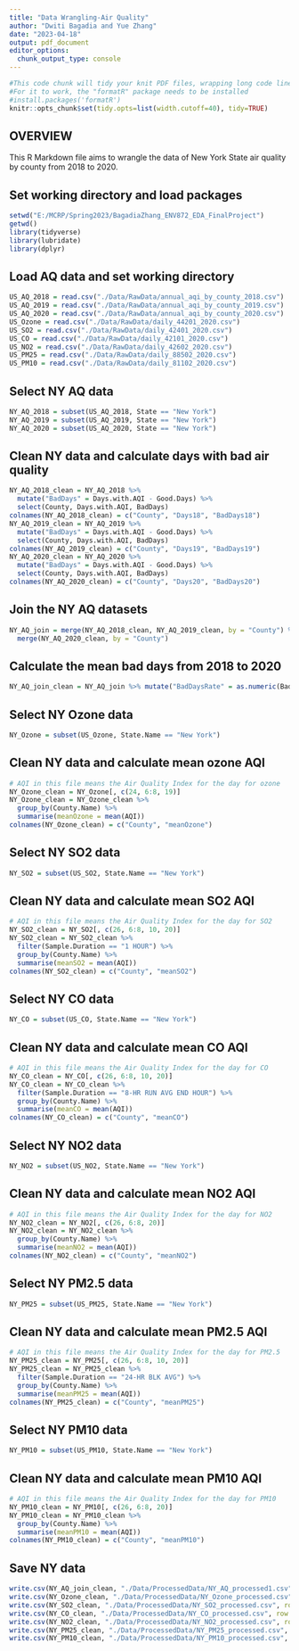 ```yaml
---
title: "Data Wrangling-Air Quality"
author: "Dwiti Bagadia and Yue Zhang"
date: "2023-04-18"
output: pdf_document
editor_options: 
  chunk_output_type: console
---
```


```r
#This code chunk will tidy your knit PDF files, wrapping long code lines
#For it to work, the "formatR" package needs to be installed
#install.packages('formatR')
knitr::opts_chunk$set(tidy.opts=list(width.cutoff=40), tidy=TRUE)

```

## OVERVIEW

This R Markdown file aims to wrangle the data of New York State air quality by county from 2018 to 2020.


## Set working directory and load packages
```r
setwd("E:/MCRP/Spring2023/BagadiaZhang_ENV872_EDA_FinalProject")
getwd()
library(tidyverse)
library(lubridate)
library(dplyr)
```

## Load AQ data and set working directory
```r
US_AQ_2018 = read.csv("./Data/RawData/annual_aqi_by_county_2018.csv")
US_AQ_2019 = read.csv("./Data/RawData/annual_aqi_by_county_2019.csv")
US_AQ_2020 = read.csv("./Data/RawData/annual_aqi_by_county_2020.csv")
US_Ozone = read.csv("./Data/RawData/daily_44201_2020.csv")
US_SO2 = read.csv("./Data/RawData/daily_42401_2020.csv")
US_CO = read.csv("./Data/RawData/daily_42101_2020.csv")
US_NO2 = read.csv("./Data/RawData/daily_42602_2020.csv")
US_PM25 = read.csv("./Data/RawData/daily_88502_2020.csv")
US_PM10 = read.csv("./Data/RawData/daily_81102_2020.csv")

```

## Select NY AQ data
```r
NY_AQ_2018 = subset(US_AQ_2018, State == "New York")
NY_AQ_2019 = subset(US_AQ_2019, State == "New York")
NY_AQ_2020 = subset(US_AQ_2020, State == "New York")

```

## Clean NY data and calculate days with bad air quality
```r
NY_AQ_2018_clean = NY_AQ_2018 %>% 
  mutate("BadDays" = Days.with.AQI - Good.Days) %>% 
  select(County, Days.with.AQI, BadDays)
colnames(NY_AQ_2018_clean) = c("County", "Days18", "BadDays18")
NY_AQ_2019_clean = NY_AQ_2019 %>% 
  mutate("BadDays" = Days.with.AQI - Good.Days) %>% 
  select(County, Days.with.AQI, BadDays)
colnames(NY_AQ_2019_clean) = c("County", "Days19", "BadDays19")
NY_AQ_2020_clean = NY_AQ_2020 %>% 
  mutate("BadDays" = Days.with.AQI - Good.Days) %>% 
  select(County, Days.with.AQI, BadDays)
colnames(NY_AQ_2020_clean) = c("County", "Days20", "BadDays20")

```

## Join the NY AQ datasets
```r
NY_AQ_join = merge(NY_AQ_2018_clean, NY_AQ_2019_clean, by = "County") %>% 
  merge(NY_AQ_2020_clean, by = "County")

```

## Calculate the mean bad days from 2018 to 2020
```r
NY_AQ_join_clean = NY_AQ_join %>% mutate("BadDaysRate" = as.numeric(BadDays18 + BadDays19 + BadDays20)*100/as.numeric(Days18 + Days19 + Days20)) %>% select(County, BadDaysRate)

```

## Select NY Ozone data
```r
NY_Ozone = subset(US_Ozone, State.Name == "New York")

```

## Clean NY data and calculate mean ozone AQI
```r
# AQI in this file means the Air Quality Index for the day for ozone
NY_Ozone_clean = NY_Ozone[, c(24, 6:8, 19)]
NY_Ozone_clean = NY_Ozone_clean %>% 
  group_by(County.Name) %>% 
  summarise(meanOzone = mean(AQI))
colnames(NY_Ozone_clean) = c("County", "meanOzone")

```

## Select NY SO2 data
```r
NY_SO2 = subset(US_SO2, State.Name == "New York")

```

## Clean NY data and calculate mean SO2 AQI
```r
# AQI in this file means the Air Quality Index for the day for SO2
NY_SO2_clean = NY_SO2[, c(26, 6:8, 10, 20)]
NY_SO2_clean = NY_SO2_clean %>% 
  filter(Sample.Duration == "1 HOUR") %>% 
  group_by(County.Name) %>% 
  summarise(meanSO2 = mean(AQI))
colnames(NY_SO2_clean) = c("County", "meanSO2")

```

## Select NY CO data
```r
NY_CO = subset(US_CO, State.Name == "New York")

```

## Clean NY data and calculate mean CO AQI
```r
# AQI in this file means the Air Quality Index for the day for CO
NY_CO_clean = NY_CO[, c(26, 6:8, 10, 20)]
NY_CO_clean = NY_CO_clean %>% 
  filter(Sample.Duration == "8-HR RUN AVG END HOUR") %>% 
  group_by(County.Name) %>% 
  summarise(meanCO = mean(AQI))
colnames(NY_CO_clean) = c("County", "meanCO")

```

## Select NY NO2 data
```r
NY_NO2 = subset(US_NO2, State.Name == "New York")

```

## Clean NY data and calculate mean NO2 AQI
```r
# AQI in this file means the Air Quality Index for the day for NO2
NY_NO2_clean = NY_NO2[, c(26, 6:8, 20)]
NY_NO2_clean = NY_NO2_clean %>% 
  group_by(County.Name) %>% 
  summarise(meanNO2 = mean(AQI))
colnames(NY_NO2_clean) = c("County", "meanNO2")

```

## Select NY PM2.5 data
```r
NY_PM25 = subset(US_PM25, State.Name == "New York")

```

## Clean NY data and calculate mean PM2.5 AQI
```r
# AQI in this file means the Air Quality Index for the day for PM2.5
NY_PM25_clean = NY_PM25[, c(26, 6:8, 10, 20)]
NY_PM25_clean = NY_PM25_clean %>% 
  filter(Sample.Duration == "24-HR BLK AVG") %>% 
  group_by(County.Name) %>% 
  summarise(meanPM25 = mean(AQI))
colnames(NY_PM25_clean) = c("County", "meanPM25")

```

## Select NY PM10 data
```r
NY_PM10 = subset(US_PM10, State.Name == "New York")

```

## Clean NY data and calculate mean PM10 AQI
```r
# AQI in this file means the Air Quality Index for the day for PM10 
NY_PM10_clean = NY_PM10[, c(26, 6:8, 20)]
NY_PM10_clean = NY_PM10_clean %>% 
  group_by(County.Name) %>% 
  summarise(meanPM10 = mean(AQI))
colnames(NY_PM10_clean) = c("County", "meanPM10")

```

## Save NY data
```r
write.csv(NY_AQ_join_clean, "./Data/ProcessedData/NY_AQ_processed1.csv", row.names = FALSE)
write.csv(NY_Ozone_clean, "./Data/ProcessedData/NY_Ozone_processed.csv", row.names = FALSE)
write.csv(NY_SO2_clean, "./Data/ProcessedData/NY_SO2_processed.csv", row.names = FALSE)
write.csv(NY_CO_clean, "./Data/ProcessedData/NY_CO_processed.csv", row.names = FALSE)
write.csv(NY_NO2_clean, "./Data/ProcessedData/NY_NO2_processed.csv", row.names = FALSE)
write.csv(NY_PM25_clean, "./Data/ProcessedData/NY_PM25_processed.csv", row.names = FALSE)
write.csv(NY_PM10_clean, "./Data/ProcessedData/NY_PM10_processed.csv", row.names = FALSE)

```

